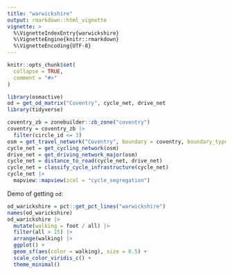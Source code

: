 ```yaml
---
title: "warwickshire"
output: rmarkdown::html_vignette
vignette: >
  %\VignetteIndexEntry{warwickshire}
  %\VignetteEngine{knitr::rmarkdown}
  %\VignetteEncoding{UTF-8}
---
```


```r
knitr::opts_chunk$set(
  collapse = TRUE,
  comment = "#>"
)
```

```r
library(osmactive)
od = get_od_matrix("Coventry", cycle_net, drive_net
library(tidyverse)
```

```r
coventry_zb = zonebuilder::zb_zone("coventry")
coventry = coventry_zb |>
  filter(circle_id <= 3)
osm = get_travel_network("Coventry", boundary = coventry, boundary_type = "clipsrc")
cycle_net = get_cycling_network(osm)
drive_net = get_driving_network_major(osm)
cycle_net = distance_to_road(cycle_net, drive_net)
cycle_net = classify_cycle_infrastructure(cycle_net)
cycle_net |>
  mapview::mapview(zcol = "cycle_segregation")
```


Demo of getting `od`:

```r
od_warickshire = pct::get_pct_lines("warwickshire")
names(od_warickshire)
od_warickshire |>
  mutate(walking = foot / all) |>
  filter(all > 15) |>
  arrange(walking) |>
  ggplot() +
  geom_sf(aes(color = walking), size = 0.5) +
  scale_color_viridis_c() +
  theme_minimal()
```
